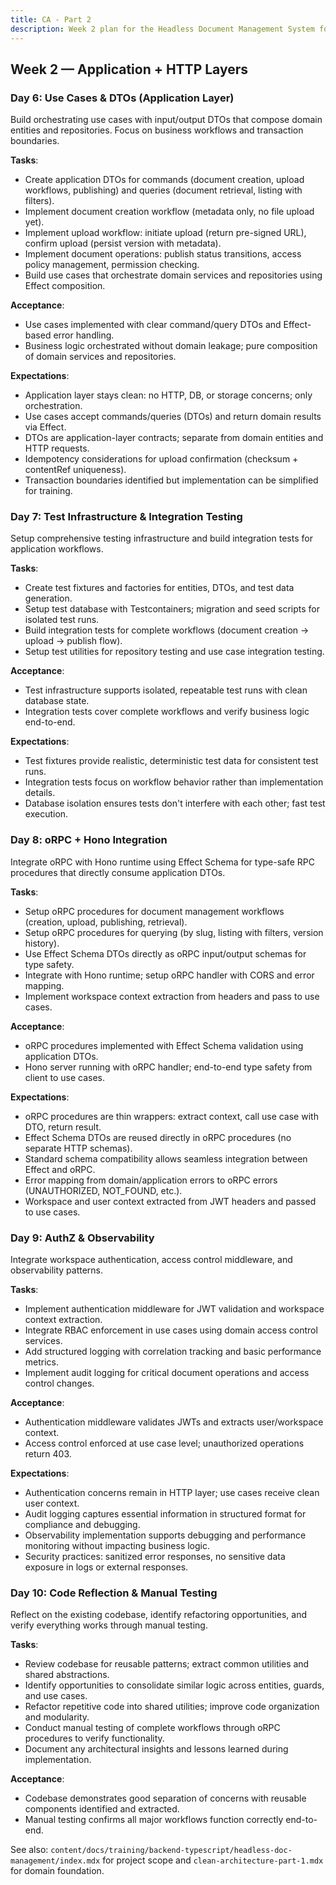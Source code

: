 ```yaml
---
title: CA - Part 2
description: Week 2 plan for the Headless Document Management System focusing on Application and HTTP layers with use cases, transactions, and API endpoints.
---
```


## Week 2 — Application + HTTP Layers

### Day 6: Use Cases & DTOs (Application Layer)

Build orchestrating use cases with input/output DTOs that compose domain entities and repositories. Focus on business workflows and transaction boundaries.

**Tasks**:
- Create application DTOs for commands (document creation, upload workflows, publishing) and queries (document retrieval, listing with filters).
- Implement document creation workflow (metadata only, no file upload yet).
- Implement upload workflow: initiate upload (return pre-signed URL), confirm upload (persist version with metadata).
- Implement document operations: publish status transitions, access policy management, permission checking.
- Build use cases that orchestrate domain services and repositories using Effect composition.

**Acceptance**:
- Use cases implemented with clear command/query DTOs and Effect-based error handling.
- Business logic orchestrated without domain leakage; pure composition of domain services and repositories.

**Expectations**:
- Application layer stays clean: no HTTP, DB, or storage concerns; only orchestration.
- Use cases accept commands/queries (DTOs) and return domain results via Effect.
- DTOs are application-layer contracts; separate from domain entities and HTTP requests.
- Idempotency considerations for upload confirmation (checksum + contentRef uniqueness).
- Transaction boundaries identified but implementation can be simplified for training.

### Day 7: Test Infrastructure & Integration Testing

Setup comprehensive testing infrastructure and build integration tests for application workflows.

**Tasks**:
- Create test fixtures and factories for entities, DTOs, and test data generation.
- Setup test database with Testcontainers; migration and seed scripts for isolated test runs.
- Build integration tests for complete workflows (document creation → upload → publish flow).
- Setup test utilities for repository testing and use case integration testing.

**Acceptance**:
- Test infrastructure supports isolated, repeatable test runs with clean database state.
- Integration tests cover complete workflows and verify business logic end-to-end.

**Expectations**:
- Test fixtures provide realistic, deterministic test data for consistent test runs.
- Integration tests focus on workflow behavior rather than implementation details.
- Database isolation ensures tests don't interfere with each other; fast test execution.

### Day 8: oRPC + Hono Integration

Integrate oRPC with Hono runtime using Effect Schema for type-safe RPC procedures that directly consume application DTOs.

**Tasks**:
- Setup oRPC procedures for document management workflows (creation, upload, publishing, retrieval).
- Setup oRPC procedures for querying (by slug, listing with filters, version history).
- Use Effect Schema DTOs directly as oRPC input/output schemas for type safety.
- Integrate with Hono runtime; setup oRPC handler with CORS and error mapping.
- Implement workspace context extraction from headers and pass to use cases.

**Acceptance**:
- oRPC procedures implemented with Effect Schema validation using application DTOs.
- Hono server running with oRPC handler; end-to-end type safety from client to use cases.

**Expectations**:
- oRPC procedures are thin wrappers: extract context, call use case with DTO, return result.
- Effect Schema DTOs are reused directly in oRPC procedures (no separate HTTP schemas).
- Standard schema compatibility allows seamless integration between Effect and oRPC.
- Error mapping from domain/application errors to oRPC errors (UNAUTHORIZED, NOT_FOUND, etc.).
- Workspace and user context extracted from JWT headers and passed to use cases.

### Day 9: AuthZ & Observability

Integrate workspace authentication, access control middleware, and observability patterns.

**Tasks**:
- Implement authentication middleware for JWT validation and workspace context extraction.
- Integrate RBAC enforcement in use cases using domain access control services.
- Add structured logging with correlation tracking and basic performance metrics.
- Implement audit logging for critical document operations and access control changes.

**Acceptance**:
- Authentication middleware validates JWTs and extracts user/workspace context.
- Access control enforced at use case level; unauthorized operations return 403.

**Expectations**:
- Authentication concerns remain in HTTP layer; use cases receive clean user context.
- Audit logging captures essential information in structured format for compliance and debugging.
- Observability implementation supports debugging and performance monitoring without impacting business logic.
- Security practices: sanitized error responses, no sensitive data exposure in logs or external responses.

### Day 10: Code Reflection & Manual Testing

Reflect on the existing codebase, identify refactoring opportunities, and verify everything works through manual testing.

**Tasks**:
- Review codebase for reusable patterns; extract common utilities and shared abstractions.
- Identify opportunities to consolidate similar logic across entities, guards, and use cases.
- Refactor repetitive code into shared utilities; improve code organization and modularity.
- Conduct manual testing of complete workflows through oRPC procedures to verify functionality.
- Document any architectural insights and lessons learned during implementation.

**Acceptance**:
- Codebase demonstrates good separation of concerns with reusable components identified and extracted.
- Manual testing confirms all major workflows function correctly end-to-end.

See also: `content/docs/training/backend-typescript/headless-doc-management/index.mdx` for project scope and `clean-architecture-part-1.mdx` for domain foundation.
